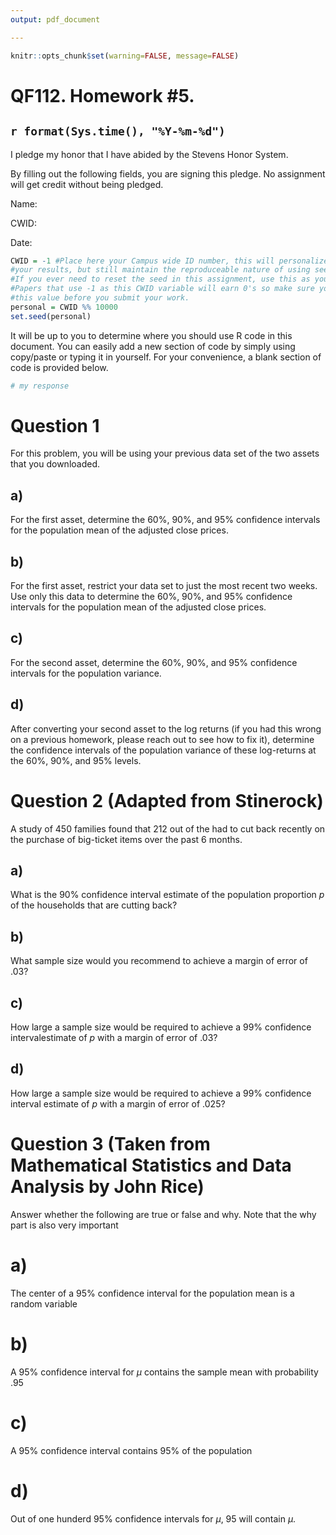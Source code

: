---
output: pdf_document

---

```{r global_options, include=FALSE}
knitr::opts_chunk$set(warning=FALSE, message=FALSE)
```



# QF112.  Homework #5.


## `r format(Sys.time(), "%Y-%m-%d")`

I pledge my honor that I have abided by the Stevens Honor System.

By filling out the following fields, you are signing this pledge.  No assignment will get credit without being pledged.

Name:

CWID:

Date:




```{r}
CWID = -1 #Place here your Campus wide ID number, this will personalize
#your results, but still maintain the reproduceable nature of using seeds.
#If you ever need to reset the seed in this assignment, use this as your seed
#Papers that use -1 as this CWID variable will earn 0's so make sure you change
#this value before you submit your work.
personal = CWID %% 10000
set.seed(personal)
```

It will be up to you to determine where you should use R code in this document.  You can easily add a new section of code by simply using copy/paste or typing it in yourself.  For your convenience, a blank section of code is provided below.

```{r}
# my response
```

# Question 1 

For this problem, you will be using your previous data set of the two assets that you downloaded.

## a)

For the first asset, determine the 60%, 90%, and 95% confidence intervals for the population mean of the adjusted close prices.

## b)


For the first asset, restrict your data set to just the most recent two weeks.  Use only this data to determine the 60%, 90%, and 95% confidence intervals for the population mean of the adjusted close prices.

## c)

For the second asset, determine the 60%, 90%, and 95% confidence intervals for the population variance.

## d)

After converting your second asset to the log returns (if you had this wrong on a previous homework, please reach out to see how to fix it), determine the confidence intervals of the population variance of these log-returns at the 60%, 90%, and 95% levels.

# Question 2 (Adapted from Stinerock)

A study of 450 families found that 212 out of the had to cut back recently on the purchase of big-ticket items over the past 6 months.

## a)

What is the 90% confidence interval estimate of the population proportion $p$ of the households that are cutting back?

## b)

What sample size would you recommend to achieve a margin of error of .03?

## c)

How large a sample size would be required to achieve a 99% confidence intervalestimate of $p$ with a margin of error of .03?

## d)

How large a sample size would be required to achieve a 99% confidence interval estimate of $p$ with a margin of error of .025?

# Question 3 (Taken from Mathematical Statistics and Data Analysis by John Rice)

Answer whether the following are true or false and why.  Note that the why part is also very important

# a)

The center of a 95% confidence interval for the population mean is a random variable

# b) 

A 95% confidence interval for $\mu$ contains the sample mean with probability .95

# c)

A 95% confidence interval contains 95% of the population

# d)

Out of one hunderd 95% confidence intervals for $\mu$, 95 will contain $\mu$.


